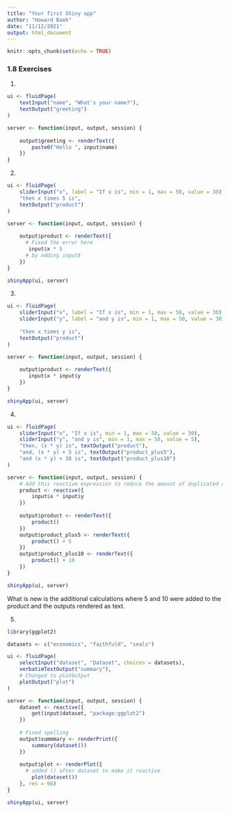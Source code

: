 ```yaml
---
title: "Your first Shiny app"
author: "Howard Baek"
date: "11/12/2021"
output: html_document
---
```


```r
knitr::opts_chunk$set(echo = TRUE)
```


### 1.8 Exercises


1. 
```r
ui <- fluidPage(
    textInput("name", "What's your name?"),
    textOutput("greeting")
)

server <- function(input, output, session) {
    
    output$greeting <- renderText({
        paste0("Hello ", input$name)
    })
}
```

2.
```r
ui <- fluidPage(
    sliderInput("x", label = "If x is", min = 1, max = 50, value = 30),
    "then x times 5 is",
    textOutput("product")
)

server <- function(input, output, session) {
    
    output$product <- renderText({ 
      # Fixed the error here
       input$x * 5
      # by adding input$ 
    })
}

shinyApp(ui, server)
```


3.
```r
ui <- fluidPage(
    sliderInput("x", label = "If x is", min = 1, max = 50, value = 30),
    sliderInput("y", label = "and y is", min = 1, max = 50, value = 30),
    
    "then x times y is",
    textOutput("product")
)

server <- function(input, output, session) {
    
    output$product <- renderText({ 
       input$x * input$y
    })
}

shinyApp(ui, server)
```


4. 
```r

ui <- fluidPage(
    sliderInput("x", "If x is", min = 1, max = 50, value = 30),
    sliderInput("y", "and y is", min = 1, max = 50, value = 5),
    "then, (x * y) is", textOutput("product"),
    "and, (x * y) + 5 is", textOutput("product_plus5"),
    "and (x * y) + 10 is", textOutput("product_plus10")
)

server <- function(input, output, session) {
    # Add this reactive expression to reduce the amount of duplicated code
    product <- reactive({
        input$x * input$y
    })
    
    output$product <- renderText({ 
        product()
    })
    output$product_plus5 <- renderText({ 
        product() + 5
    })
    output$product_plus10 <- renderText({ 
        product() + 10
    })
}

shinyApp(ui, server)
```

What is new is the additional calculations where 5 and 10 were added to the product and the outputs rendered as text.


5.
```r
library(ggplot2)

datasets <- c("economics", "faithfuld", "seals")

ui <- fluidPage(
    selectInput("dataset", "Dataset", choices = datasets),
    verbatimTextOutput("summary"),
    # Changed to plotOutput
    plotOutput("plot")
)

server <- function(input, output, session) {
    dataset <- reactive({
        get(input$dataset, "package:ggplot2")
    })
    
    # Fixed spelling
    output$summmary <- renderPrint({
        summary(dataset())
    })
    
    output$plot <- renderPlot({
      # added () after dataset to make it reactive
        plot(dataset())
    }, res = 96)
}

shinyApp(ui, server)
```

